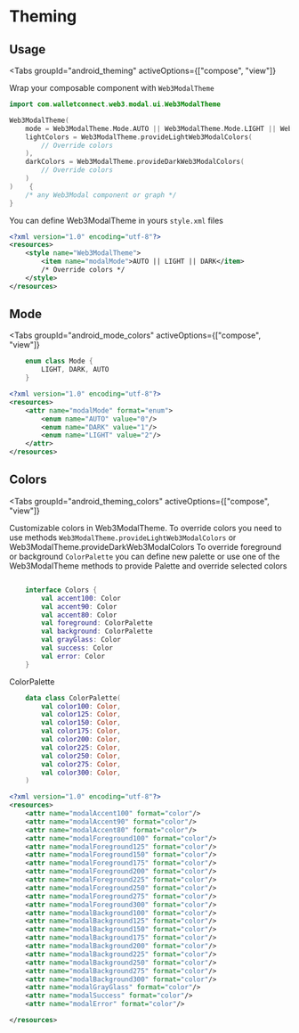 
# Theming

## Usage

<Tabs
    groupId="android_theming"
    activeOptions={["compose", "view"]}
>
<TabItem value="compose" label="Compose">

Wrap your composable component with `Web3ModalTheme`

```kotlin
import com.walletconnect.web3.modal.ui.Web3ModalTheme

Web3ModalTheme(
    mode = Web3ModalTheme.Mode.AUTO || Web3ModalTheme.Mode.LIGHT || Web3ModalTheme.Mode.DARK,
    lightColors = Web3ModalTheme.provideLightWeb3ModalColors(
        // Override colors
    ),
    darkColors = Web3ModalTheme.provideDarkWeb3ModalColors(
        // Override colors
    )
)    {
    /* any Web3Modal component or graph */
}

```
</TabItem>

<TabItem value="view" label="View">

You can define Web3ModalTheme in yours `style.xml` files

```xml
<?xml version="1.0" encoding="utf-8"?>
<resources>
    <style name="Web3ModalTheme">
        <item name="modalMode">AUTO || LIGHT || DARK</item>
        /* Override colors */
    </style>
</resources>
```
</TabItem>
</Tabs>

## Mode

<Tabs
    groupId="android_mode_colors"
    activeOptions={["compose", "view"]}
>
<TabItem value="compose" label="Compose">

```kotlin
    enum class Mode {
        LIGHT, DARK, AUTO
    }
```
</TabItem>

<TabItem value="view" label="View">

```xml
<?xml version="1.0" encoding="utf-8"?>
<resources>
    <attr name="modalMode" format="enum">
        <enum name="AUTO" value="0"/>
        <enum name="DARK" value="1"/>
        <enum name="LIGHT" value="2"/>
    </attr>
</resources>
```
</TabItem>
</Tabs>

## Colors

<Tabs
    groupId="android_theming_colors"
    activeOptions={["compose", "view"]}
>
<TabItem value="compose" label="Compose">

Customizable colors in Web3ModalTheme.
To override colors you need to use methods `Web3ModalTheme.provideLightWeb3ModalColors` or Web3ModalTheme.provideDarkWeb3ModalColors
To override foreground or background `ColorPalette` you can define new palette or use one of the Web3ModalTheme methods to provide Palette and override selected colors

```kotlin

    interface Colors {
        val accent100: Color
        val accent90: Color
        val accent80: Color
        val foreground: ColorPalette
        val background: ColorPalette
        val grayGlass: Color
        val success: Color
        val error: Color
    }
```

ColorPalette
```kotlin
    data class ColorPalette(
        val color100: Color,
        val color125: Color,
        val color150: Color,
        val color175: Color,
        val color200: Color,
        val color225: Color,
        val color250: Color,
        val color275: Color,
        val color300: Color,
    )
```
</TabItem>

<TabItem value="view" label="View">

```xml
<?xml version="1.0" encoding="utf-8"?>
<resources>
    <attr name="modalAccent100" format="color"/>
    <attr name="modalAccent90" format="color"/>
    <attr name="modalAccent80" format="color"/>
    <attr name="modalForeground100" format="color"/>
    <attr name="modalForeground125" format="color"/>
    <attr name="modalForeground150" format="color"/>
    <attr name="modalForeground175" format="color"/>
    <attr name="modalForeground200" format="color"/>
    <attr name="modalForeground225" format="color"/>
    <attr name="modalForeground250" format="color"/>
    <attr name="modalForeground275" format="color"/>
    <attr name="modalForeground300" format="color"/>
    <attr name="modalBackground100" format="color"/>
    <attr name="modalBackground125" format="color"/>
    <attr name="modalBackground150" format="color"/>
    <attr name="modalBackground175" format="color"/>
    <attr name="modalBackground200" format="color"/>
    <attr name="modalBackground225" format="color"/>
    <attr name="modalBackground250" format="color"/>
    <attr name="modalBackground275" format="color"/>
    <attr name="modalBackground300" format="color"/>
    <attr name="modalGrayGlass" format="color"/>
    <attr name="modalSuccess" format="color"/>
    <attr name="modalError" format="color"/>

</resources>
```
</TabItem>
</Tabs>
